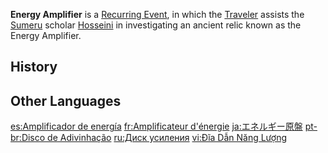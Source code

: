 {{Terminology Infobox
|type  = Recurring Events
}}
'''Energy Amplifier''' is a [[Recurring Event]], in which the [[Traveler]] assists the [[Sumeru]] scholar [[Hosseini]] in investigating an ancient relic known as the Energy Amplifier.

==History==
{{Event History Table}}

==Other Languages==
{{Other Languages
|en      = Energy Amplifier
|zhs     = 导能原盘
|zhs_rm  = Dǎonéng Yuánpán
|zht     = 導能原盤
|zht_rm  = Dǎonéng Yuánpán
|zh_tl   = 
|ja      = エネルギー原盤
|ja_rm   = Enerugii Genban
|ja_tl   = Energy Master Disk
|ko      = 전도 원판
|ko_tl   = Conduction Disc
|es      = Amplificador de energía
|es_tl   = Amplifier of Energy
|fr      = Amplificateur d'énergie
|fr_tl   = Amplifier of Energy
|ru      = Диск усиления
|ru_tl   = Amplification Disc
|th      = แผ่นควบคุมพลังงาน
|th_rm   = 
|th_tl   = 
|vi      = Đĩa Dẫn Năng Lượng
|vi_tl   = 
|de      = Energieleitscheibe
|de_tl   = Energy-Conducting Disc
|id      = Energy Amplifier
|pt      = Disco de Adivinhação
|pt_tl   = 
|tr      = Enerji Yükselteci
|tr_tl   = 
|it      = Amplificatore d'energia
|it_tl   = 
}}

[[es:Amplificador de energía]]
[[fr:Amplificateur d'énergie]]
[[ja:エネルギー原盤]]
[[pt-br:Disco de Adivinhação]]
[[ru:Диск усиления]]
[[vi:Đĩa Dẫn Năng Lượng]]